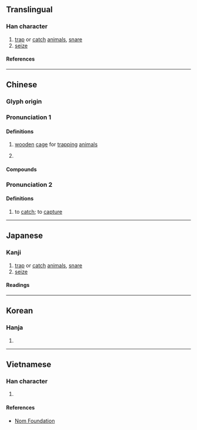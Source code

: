 {{character info}}
==Translingual==

===Han character===
{{Han char|rn=64|rad=手|as=14|sn=17|four=54041|canj=QTOE|ids=⿰扌蒦}}

# [[trap]] or [[catch]] [[animal]]s, [[snare]]
# [[seize]]

====References====
{{Han ref|kx=0460.230|dkj=12876|dj=0809.110|hdz=31966.130|uh=64ED}}

----

==Chinese==
{{zh-forms}}

===Glyph origin===
{{Han etym}}

===Pronunciation 1===
{{zh-pron
|m=huò,hù
|c=wok6
|mc=2+1
|oc=1,2+1
|cat=n
}}

====Definitions====
{{zh-hanzi}}

# {{lb|zh|archaic}} [[wooden]] [[cage]] for [[trap]]ping [[animal]]s
# {{zh-alt-form|濩}}

====Compounds====
{{zh-der|罟擭}}

===Pronunciation 2===
{{zh-pron
|m=wò
|c=
|mc=3
|oc=2,3
|cat=v
}}

====Definitions====
{{zh-hanzi}}

# {{lb|zh|obsolete}} to [[catch]]; to [[capture]]

----

==Japanese==

===Kanji===
{{ja-kanji|grade=|rs=手14}}

# [[trap]] or [[catch]] [[animal]]s, [[snare]]
# [[seize]]

====Readings====
{{ja-readings
|on=わく, こ, かく, か, こく
|kun=あ-げる, あ-がる
}}

----

==Korean==

===Hanja===
{{ko-hanja|화}}

# {{rfdef|ko|sort=手14}}

----

==Vietnamese==

===Han character===
{{vi-readings|rs=手14|reading=[[quặc]], [[hoạch]]}}

# {{rfdef|vi|sort=手14}}

====References====
* [http://nomfoundation.org/common/nom_details.php?codepoint=64ed Nom Foundation]